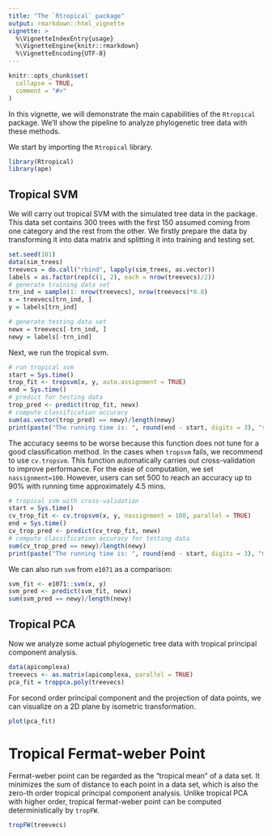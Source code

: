 ```yaml
---
title: "The `Rtropical` package"
output: rmarkdown::html_vignette
vignette: >
  %\VignetteIndexEntry{usage}
  %\VignetteEngine{knitr::rmarkdown}
  %\VignetteEncoding{UTF-8}
---
```


```r
knitr::opts_chunk$set(
  collapse = TRUE,
  comment = "#>"
)
``` 

In this vignette, we will demonstrate the main capabilities of the `Rtropical` package. We'll show the pipeline to analyze phylogenetic tree data with these methods. 

We start by importing the `Rtropical` library.

```r
library(Rtropical)
library(ape)
```


## Tropical SVM   

We will carry out tropical SVM with the simulated tree data in the package. This data set contains 300 trees with the first 150 assumed coming from one category and the rest from the other. We firstly prepare the data by transforming it into data matrix and splitting it into training and testing set.
```r
set.seed(101)
data(sim_trees)
treevecs = do.call("rbind", lapply(sim_trees, as.vector))
labels = as.factor(rep(c(1, 2), each = nrow(treevecs)/2))
# generate training data set
trn_ind = sample(1: nrow(treevecs), nrow(treevecs)*0.8)
x = treevecs[trn_ind, ]
y = labels[trn_ind]

# generate testing data set
newx = treevecs[-trn_ind, ]
newy = labels[-trn_ind]
``` 

Next, we run the tropical svm.
```r
# run tropical svm
start = Sys.time()
trop_fit <- tropsvm(x, y, auto.assignment = TRUE)
end = Sys.time()
# predict for testing data
trop_pred <- predict(trop_fit, newx)
# compute classification accuracy
sum(as.vector(trop_pred) == newy)/length(newy)
print(paste("The running time is: ", round(end - start, digits = 3), "s", sep = ""))
``` 
The accuracy seems to be worse because this function does not tune for a good classification method. In the cases when `tropsvm` fails, we recommend to use `cv.tropsvm`. This function automatically carries out cross-validation to improve performance. For the ease of computation, we set `nassignment=100`. However, users can set 500 to reach an accuracy up to 90% with running time approximately 4.5 mins.
```r
# tropical svm with cross-validation
start = Sys.time()
cv_trop_fit <- cv.tropsvm(x, y, nassignment = 100, parallel = TRUE)
end = Sys.time()
cv_trop_pred <- predict(cv_trop_fit, newx)
# compute classification accuracy for testing data
sum(cv_trop_pred == newy)/length(newy)
print(paste("The running time is: ", round(end - start, digits = 3), "min", sep = ""))
``` 
We can also run `svm` from `e1071` as a comparison:
```r
svm_fit <- e1071::svm(x, y)
svm_pred <- predict(svm_fit, newx)
sum(svm_pred == newy)/length(newy)
```


## Tropical PCA

Now we analyze some actual phylogenetic tree data with tropical principal component analysis.
```r
data(apicomplexa)
treevecs <- as.matrix(apicomplexa, parallel = TRUE)
pca_fit = troppca.poly(treevecs)
``` 

For second order principal component and the projection of data points, we can visualize on a 2D plane by isometric transformation.
```r
plot(pca_fit)
``` 

# Tropical Fermat-weber Point  

Fermat-weber point can be regarded as the "tropical mean" of a data set. It minimizes the sum of distance to each point in a data set, which is also the zero-th order tropical principal component analysis. Unlike tropical PCA with higher order, tropical fermat-weber point can be computed deterministically by `tropFW`. 
```r
tropFW(treevecs)
```
